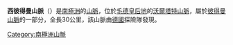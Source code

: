 {{coord|71|35|S|12|10|E|display=title}}

'''西彼得曼山脈'''（{{lang-de|Westliche Petermannkette}}）是[[南極洲|南極洲]]的[[山脈|山脈]]，位於[[毛德皇后地|毛德皇后地]]的[[沃爾塔特山脈|沃爾塔特山脈]]，屬於[[彼得曼山脈|彼得曼山脈]]的一部分，全長30公里，該山脈由[[德國|德國]]探險隊發現。

{{Antarctica-geo-stub}}
[[Category:南極洲山脈|Category:南極洲山脈]]